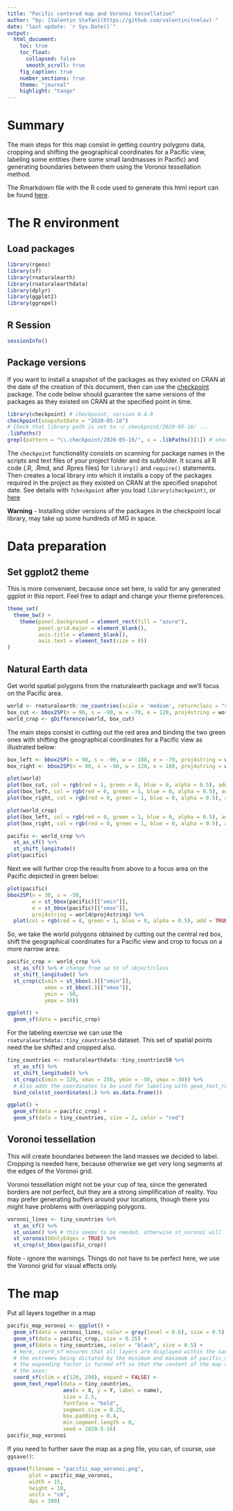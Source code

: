 ```yaml
---
title: "Pacific centered map and Voronoi tessellation"
author: "by: [Valentin Stefan](https://github.com/valentinitnelav) "
date: "last update: `r Sys.Date()`"
output:
  html_document:
    toc: true
    toc_float:
      collapsed: false
      smooth_scroll: true
    fig_caption: true
    number_sections: true
    theme: "journal"
    highlight: "tango"
---
```


# Summary

The main steps for this map consist in getting country polygons data, cropping and shifting the geographical coordinates for a Pacific view, labeling some entities (here some small landmasses in Pacific) and generating boundaries between them using the Voronoi tessellation method.

The Rmarkdown file with the R code used to generate this html report can be found [here](https://github.com/valentinitnelav/valentinitnelav.github.io/tree/master/assets/2020-05-15-pacific-map-voronoi/pacific-map-voronoi.Rmd).

# The R environment {.tabset .tabset-fade}

## Load packages

```r
library(rgeos)
library(sf)
library(rnaturalearth)
library(rnaturalearthdata)
library(dplyr)
library(ggplot2)
library(ggrepel)
```

## R Session

```r
sessionInfo()
```

## Package versions

If you want to install a snapshot of the packages as they existed on CRAN at the date of the creation of this document, then can use the [checkpoint][cp] package. The code below should guarantee the same versions of the packages as they existed on CRAN at the specified point in time.

[cp]: https://cran.r-project.org/web/packages/checkpoint/index.html

```r
library(checkpoint) # checkpoint, version 0.4.9
checkpoint(snapshotDate = "2020-05-16")
# Check that library path is set to ~/.checkpoint/2020-05-16/ ...
.libPaths()
grepl(pattern = "\\.checkpoint/2020-05-16/", x = .libPaths()[1]) # should be TRUE
```

The `checkpoint` functionality consists on scanning for package names in the scripts and text files of your project folder and its subfolder. It scans all R code (.R, .Rmd, and .Rpres files) for `library()` and `require()` statements. Then creates a local library into which it installs a copy of the packages required in the project as they existed on CRAN at the specified snapshot date. See details with `?checkpoint` after you load `library(checkpoint)`, or [here](https://cran.r-project.org/web/packages/checkpoint/vignettes/checkpoint.html)

**Warning** - Installing older versions of the packages in the checkpoint local library, may take up some hundreds of MG in space.

# Data preparation

## Set ggplot2 theme

This is more convenient, because once set here, is valid for any generated ggplot in this report. Feel free to adapt and change your theme preferences.
```r
theme_set(
  theme_bw() +
    theme(panel.background = element_rect(fill = "azure"),
          panel.grid.major = element_blank(),
          axis.title = element_blank(),
          axis.text = element_text(size = 8))
)
```

## Natural Earth data

Get world spatial polygons from the rnaturalearth package and we'll focus on the Pacific area.
```r
world <- rnaturalearth::ne_countries(scale = 'medium', returnclass = "sp")
box_cut <- bbox2SP(n = 90, s = -90, w = -70, e = 120, proj4string = world@proj4string)
world_crop <- gDifference(world, box_cut)
```

The main steps consist in cutting out the red area and binding the two green ones with shifting the geographical coordinates for a Pacific view as illustrated below:
```r
box_left <- bbox2SP(n = 90, s = -90, w = -180, e = -70, proj4string = world@proj4string)
box_right <- bbox2SP(n = 90, s = -90, w = 120, e = 180, proj4string = world@proj4string)

plot(world)
plot(box_cut, col = rgb(red = 1, green = 0, blue = 0, alpha = 0.5), add = TRUE)
plot(box_left, col = rgb(red = 0, green = 1, blue = 0, alpha = 0.5), add = TRUE)
plot(box_right, col = rgb(red = 0, green = 1, blue = 0, alpha = 0.5), add = TRUE)

plot(world_crop)
plot(box_left, col = rgb(red = 0, green = 1, blue = 0, alpha = 0.5), add = TRUE)
plot(box_right, col = rgb(red = 0, green = 1, blue = 0, alpha = 0.5), add = TRUE)

pacific <- world_crop %>% 
  st_as_sf() %>% 
  st_shift_longitude()
plot(pacific)
```

Next we will further crop the results from above to a focus area on the Pacific depicted in green below:
```r
plot(pacific)
bbox2SP(n = 30, s = -50,
        w = st_bbox(pacific)[["xmin"]],
        e = st_bbox(pacific)[["xmax"]],
        proj4string = world@proj4string) %>% 
  plot(col = rgb(red = 0, green = 1, blue = 0, alpha = 0.5), add = TRUE)
```

So, we take the world polygons obtained by cutting out the central red box, shift the geographical coordinates for a Pacific view and crop to focus on a more narrow area:
```r
pacific_crop <- world_crop %>% 
  st_as_sf() %>% # change from sp to sf object/class
  st_shift_longitude() %>% 
  st_crop(c(xmin = st_bbox(.)[["xmin"]],
            xmax = st_bbox(.)[["xmax"]],
            ymin = -50,
            ymax = 30))

ggplot() +
  geom_sf(data = pacific_crop)
```

For the labeling exercise we can use the `rnaturalearthdata::tiny_countries50` dataset. This set of spatial points need the be shifted and cropped also.
```r
tiny_countries <- rnaturalearthdata::tiny_countries50 %>% 
  st_as_sf() %>%
  st_shift_longitude() %>% 
  st_crop(c(xmin = 120, xmax = 250, ymin = -50, ymax = 30)) %>% 
  # Also adds the coordinates to be used for labeling with geom_text_repel
  bind_cols(st_coordinates(.) %>% as.data.frame())

ggplot() +
  geom_sf(data = pacific_crop) +
  geom_sf(data = tiny_countries, size = 2, color = "red")
```

## Voronoi tessellation

This will create boundaries between the land masses we decided to label. Cropping is needed here, because otherwise we get very long segments at the edges of the Voronoi grid.

Voronoi tessellation might not be your cup of tea, since the generated borders are not perfect, but they are a strong simplification of reality. You may prefer generating buffers around your locations, though there you might have problems with overlapping polygons.

```r
voronoi_lines <- tiny_countries %>%
  st_as_sf() %>% 
  st_union() %>% # this seems to be needed, otherwise st_voronoi will fail
  st_voronoi(bOnlyEdges = TRUE) %>% 
  st_crop(st_bbox(pacific_crop))
```
Note - ignore the warnings. Things do not have to be perfect here, we use the Voronoi grid for visual effects only.

# The map

Put all layers together in a map

```r
pacific_map_voronoi <- ggplot() +
  geom_sf(data = voronoi_lines, color = gray(level = 0.6), size = 0.5) +
  geom_sf(data = pacific_crop, size = 0.25) +
  geom_sf(data = tiny_countries, color = "black", size = 0.5) +
  # Here, coord_sf ensures that all layers are displayed within the same limits,
  # the extremes being dictated by the minimum and maximum of pacific_crop. Also
  # the expanding factor is turned off so that the content of the map can touch
  # the axes:
  coord_sf(xlim = c(120, 290), expand = FALSE) +
  geom_text_repel(data = tiny_countries,
                  aes(x = X, y = Y, label = name),
                  size = 2.5,
                  fontface = "bold",
                  segment.size = 0.25,
                  box.padding = 0.4,
                  min.segment.length = 0,
                  seed = 2020-5-16)
pacific_map_voronoi
```

If you need to further save the map as a png file, you can, of course, use `ggsave()`:
```r
ggsave(filename = "pacific_map_voronoi.png",
       plot = pacific_map_voronoi,
       width = 15,
       height = 10,
       units = "cm",
       dpi = 300)
```

